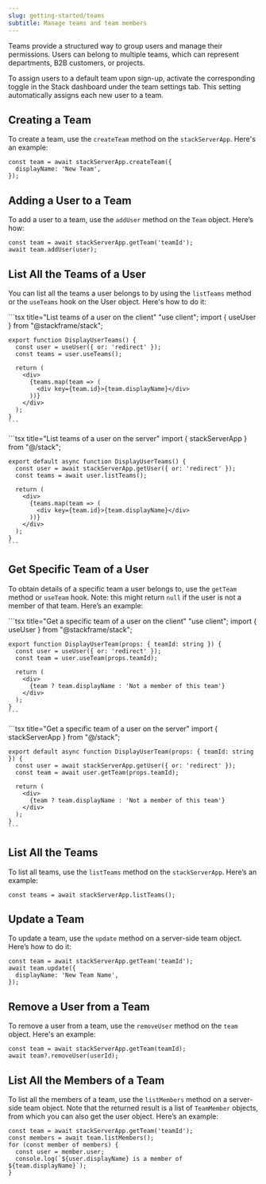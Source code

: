 ```yaml
---
slug: getting-started/teams
subtitle: Manage teams and team members
---
```


Teams provide a structured way to group users and manage their permissions. Users can belong to multiple teams, which can represent departments, B2B customers, or projects.

To assign users to a default team upon sign-up, activate the corresponding toggle in the Stack dashboard under the team settings tab. This setting automatically assigns each new user to a team.

## Creating a Team

To create a team, use the `createTeam` method on the `stackServerApp`. Here's an example:

```tsx title="Create a Team"
const team = await stackServerApp.createTeam({
  displayName: 'New Team',
});
```

## Adding a User to a Team

To add a user to a team, use the `addUser` method on the `Team` object. Here’s how:

```tsx title="Add a User to a Team"
const team = await stackServerApp.getTeam('teamId');
await team.addUser(user);
```

## List All the Teams of a User

You can list all the teams a user belongs to by using the `listTeams` method or the `useTeams` hook on the User object. Here's how to do it:

<Tabs>
  <Tab title="Client Component">
    ```tsx title="List teams of a user on the client"
    "use client";
    import { useUser } from "@stackframe/stack";

    export function DisplayUserTeams() {
      const user = useUser({ or: 'redirect' });
      const teams = user.useTeams();

      return (
        <div>
          {teams.map(team => (
            <div key={team.id}>{team.displayName}</div>
          ))}
        </div>
      );
    }
    ```
  </Tab>

  <Tab title="Server Component">
    ```tsx title="List teams of a user on the server"
    import { stackServerApp } from "@/stack";

    export default async function DisplayUserTeams() {
      const user = await stackServerApp.getUser({ or: 'redirect' });
      const teams = await user.listTeams();

      return (
        <div>
          {teams.map(team => (
            <div key={team.id}>{team.displayName}</div>
          ))}
        </div>
      );
    }
    ```
  </Tab>
</Tabs>

## Get Specific Team of a User

To obtain details of a specific team a user belongs to, use the `getTeam` method or `useTeam` hook. Note: this might return `null` if the user is not a member of that team. Here’s an example:

<Tabs>
  <Tab title="Client Component">
    ```tsx title="Get a specific team of a user on the client"
    "use client";
    import { useUser } from "@stackframe/stack";

    export function DisplayUserTeam(props: { teamId: string }) {
      const user = useUser({ or: 'redirect' });
      const team = user.useTeam(props.teamId);

      return (
        <div>
          {team ? team.displayName : 'Not a member of this team'}
        </div>
      );
    }
    ```
  </Tab>

  <Tab title="Server Component">
    ```tsx title="Get a specific team of a user on the server"
    import { stackServerApp } from "@/stack";

    export default async function DisplayUserTeam(props: { teamId: string }) {
      const user = await stackServerApp.getUser({ or: 'redirect' });
      const team = await user.getTeam(props.teamId);

      return (
        <div>
          {team ? team.displayName : 'Not a member of this team'}
        </div>
      );
    }
    ```
  </Tab>
</Tabs>

## List All the Teams

To list all teams, use the `listTeams` method on the `stackServerApp`. Here’s an example:

```tsx
const teams = await stackServerApp.listTeams();
```

## Update a Team

To update a team, use the `update` method on a server-side team object. Here’s how to do it:

```tsx
const team = await stackServerApp.getTeam('teamId');
await team.update({
  displayName: 'New Team Name',
});
```

## Remove a User from a Team

To remove a user from a team, use the `removeUser` method on the `team` object. Here's an example:

```tsx
const team = await stackServerApp.getTeam(teamId);
await team?.removeUser(userId);
```

## List All the Members of a Team

To list all the members of a team, use the `listMembers` method on a server-side team object. Note that the returned result is a list of `TeamMember` objects, from which you can also get the user object. Here’s an example:

```tsx
const team = await stackServerApp.getTeam('teamId');
const members = await team.listMembers();
for (const member of members) {
  const user = member.user;
  console.log(`${user.displayName} is a member of ${team.displayName}`);
}
```
